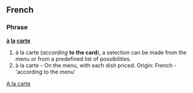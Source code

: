 ==French==
===Phrase===
'''[[à]] [[la]] [[carte]]'''

# à la carte (''according'' '''to the card'''), a selection can be made from the menu or from a predefined list of possibilities.
# à la carte - On the menu, with each dish priced. Origin: French - 'according to the menu'

[[Category:English words spelled with diacritics or ligatures|A la carte]]
